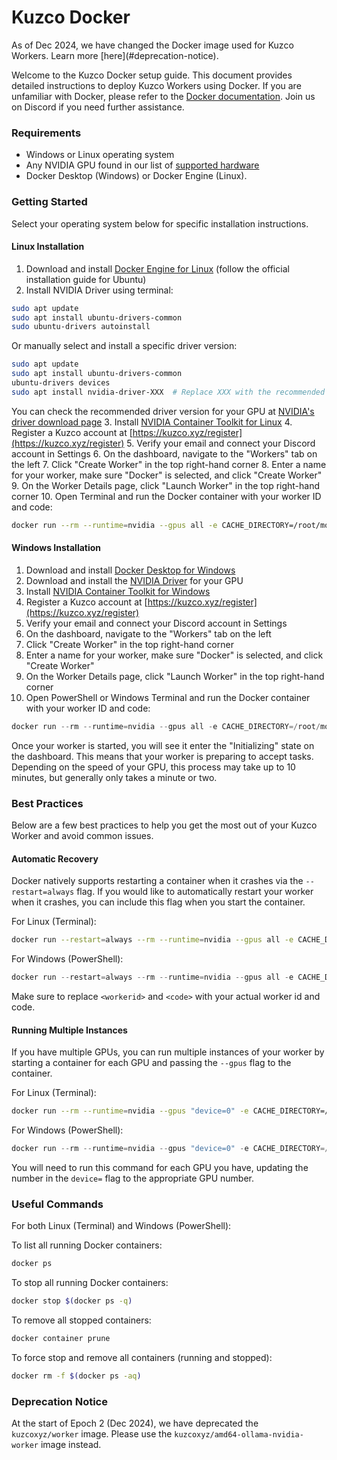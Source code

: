 
# Kuzco Docker

<Callout emoji="💡">
As of Dec 2024, we have changed the Docker image used for Kuzco Workers. Learn more [here](#deprecation-notice).
</Callout>

Welcome to the Kuzco Docker setup guide. This document provides detailed instructions to deploy Kuzco Workers using Docker. If you are unfamiliar with Docker, please refer to the [Docker documentation](https://docs.docker.com/get-started/). Join us on Discord if you need further assistance.

### Requirements
 - Windows or Linux operating system
 - Any NVIDIA GPU found in our list of [supported hardware](/hardware)
 - Docker Desktop (Windows) or Docker Engine (Linux).

### Getting Started


<Callout emoji="ℹ️">
Select your operating system below for specific installation instructions.
</Callout>

#### Linux Installation
1. Download and install [Docker Engine for Linux](https://docs.docker.com/engine/install/ubuntu/) (follow the official installation guide for Ubuntu)
2. Install NVIDIA Driver using terminal:
```bash
sudo apt update
sudo apt install ubuntu-drivers-common
sudo ubuntu-drivers autoinstall
```
   Or manually select and install a specific driver version:
```bash
sudo apt update
sudo apt install ubuntu-drivers-common
ubuntu-drivers devices
sudo apt install nvidia-driver-XXX  # Replace XXX with the recommended version number
```
   You can check the recommended driver version for your GPU at [NVIDIA's driver download page](https://www.nvidia.com/download/index.aspx)
3. Install [NVIDIA Container Toolkit for Linux](https://docs.nvidia.com/datacenter/cloud-native/container-toolkit/install-guide.html#docker)
4. Register a Kuzco account at [https://kuzco.xyz/register](https://kuzco.xyz/register)
5. Verify your email and connect your Discord account in Settings
6. On the dashboard, navigate to the "Workers" tab on the left
7. Click "Create Worker" in the top right-hand corner
8. Enter a name for your worker, make sure "Docker" is selected, and click "Create Worker"
9. On the Worker Details page, click "Launch Worker" in the top right-hand corner
10. Open Terminal and run the Docker container with your worker ID and code:
```bash
docker run --rm --runtime=nvidia --gpus all -e CACHE_DIRECTORY=/root/models -v ~/.kuzco/models:/root/models kuzcoxyz/amd64-ollama-nvidia-worker --worker <workerid> --code <code>
```

#### Windows Installation
1. Download and install [Docker Desktop for Windows](https://www.docker.com/products/docker-desktop)
2. Download and install the [NVIDIA Driver](https://www.nvidia.com/download/index.aspx) for your GPU
3. Install [NVIDIA Container Toolkit for Windows](https://docs.nvidia.com/datacenter/cloud-native/container-toolkit/install-guide.html#docker)
4. Register a Kuzco account at [https://kuzco.xyz/register](https://kuzco.xyz/register)
5. Verify your email and connect your Discord account in Settings
6. On the dashboard, navigate to the "Workers" tab on the left
7. Click "Create Worker" in the top right-hand corner
8. Enter a name for your worker, make sure "Docker" is selected, and click "Create Worker"
9. On the Worker Details page, click "Launch Worker" in the top right-hand corner
10. Open PowerShell or Windows Terminal and run the Docker container with your worker ID and code:
```powershell
docker run --rm --runtime=nvidia --gpus all -e CACHE_DIRECTORY=/root/models -v ${HOME}/.kuzco/models:/root/models kuzcoxyz/amd64-ollama-nvidia-worker --worker <workerid> --code <code>
```

Once your worker is started, you will see it enter the "Initializing" state on the dashboard. This means that your worker is preparing to accept tasks. Depending on the speed of your GPU, this process may take up to 10 minutes, but generally only takes a minute or two.


### Best Practices

Below are a few best practices to help you get the most out of your Kuzco Worker and avoid common issues.

#### Automatic Recovery
Docker natively supports restarting a container when it crashes via the `--restart=always` flag. If you would like to automatically restart your worker when it crashes, you can include this flag when you start the container.

For Linux (Terminal):
```bash
docker run --restart=always --rm --runtime=nvidia --gpus all -e CACHE_DIRECTORY=/root/models -v ~/.kuzco/models:/root/models kuzcoxyz/amd64-ollama-nvidia-worker --worker <workerid> --code <code>
```

For Windows (PowerShell):
```powershell
docker run --restart=always --rm --runtime=nvidia --gpus all -e CACHE_DIRECTORY=/root/models -v ${HOME}/.kuzco/models:/root/models kuzcoxyz/amd64-ollama-nvidia-worker --worker <workerid> --code <code>
```

Make sure to replace `<workerid>` and `<code>` with your actual worker id and code.

#### Running Multiple Instances

If you have multiple GPUs, you can run multiple instances of your worker by starting a container for each GPU and passing the `--gpus` flag to the container.

For Linux (Terminal):
```bash
docker run --rm --runtime=nvidia --gpus "device=0" -e CACHE_DIRECTORY=/root/models -v ~/.kuzco/models:/root/models kuzcoxyz/amd64-ollama-nvidia-worker --worker <workerid> --code <code>
```

For Windows (PowerShell):
```powershell
docker run --rm --runtime=nvidia --gpus "device=0" -e CACHE_DIRECTORY=/root/models -v ${HOME}/.kuzco/models:/root/models kuzcoxyz/amd64-ollama-nvidia-worker --worker <workerid> --code <code>
```

You will need to run this command for each GPU you have, updating the number in the `device=` flag to the appropriate GPU number.


### Useful Commands

For both Linux (Terminal) and Windows (PowerShell):

To list all running Docker containers:
```bash
docker ps
```

To stop all running Docker containers:
```bash
docker stop $(docker ps -q)
```

To remove all stopped containers:
```bash
docker container prune
```

To force stop and remove all containers (running and stopped):
```bash
docker rm -f $(docker ps -aq)
```

### Deprecation Notice

At the start of Epoch 2 (Dec 2024), we have deprecated the  `kuzcoxyz/worker` image. Please use the `kuzcoxyz/amd64-ollama-nvidia-worker` image instead.
